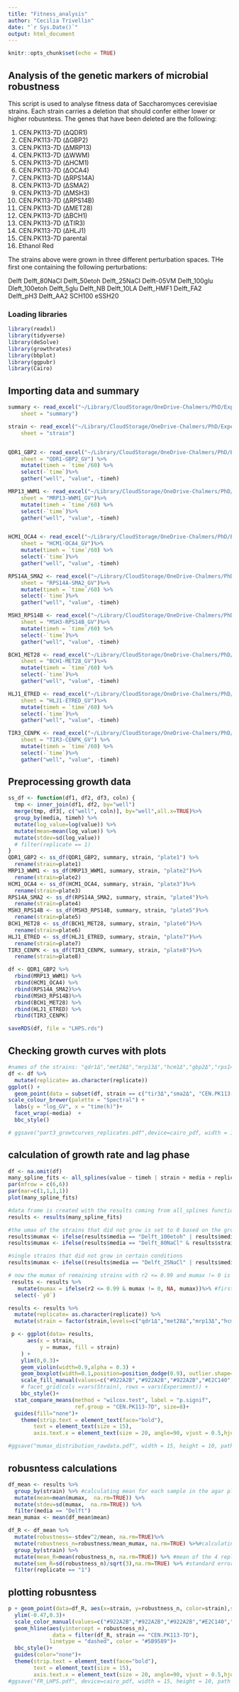 ```yaml
---
title: "Fitness_analysis"
author: "Cecilia Trivellin"
date: "`r Sys.Date()`"
output: html_document
---
```


```r
knitr::opts_chunk$set(echo = TRUE)
```

## Analysis of the genetic markers of microbial robustness

This script is used to analyse fitness data of Saccharomyces cerevisiae strains. Each strain carries a deletion that should confer either lower or higher robusntess. The genes that have been deleted are the following: 

1)	CEN.PK113-7D (ΔQDR1)
2)	CEN.PK113-7D (ΔGBP2)
3)	CEN.PK113-7D (ΔMRP13)
4)	CEN.PK113-7D (ΔWWM)
5)	CEN.PK113-7D (ΔHCM1)
6)	CEN.PK113-7D (ΔOCA4)
7)	CEN.PK113-7D (ΔRPS14A) 
8)	CEN.PK113-7D (ΔSMA2) 
9)	CEN.PK113-7D (ΔMSH3) 
10)	CEN.PK113-7D (ΔRPS14B) 
11)	CEN.PK113-7D (ΔMET28) 
12)	CEN.PK113-7D (ΔBCH1)
13)	CEN.PK113-7D (ΔTIR3) 
14)	CEN.PK113-7D (ΔHLJ1) 
15) CEN.PK113-7D parental
16) Ethanol Red

The strains above were grown in three different perturbation spaces. THe first one containing the following perturbations: 

Delft
Delft_80NaCl
Delft_50etoh
Delft_25NaCl
Delft-05VM
Delft_100glu
Dleft_100etoh
Delft_5glu
Delft_NB
Delft_10LA
Delft_HMF1
Delft_FA2
Delft_pH3
Delft_AA2
SCH100
eSSH20

### Loading libraries
```r
library(readxl)
library(tidyverse)
library(deSolve)
library(growthrates)
library(bbplot)
library(ggpubr)
library(Cairo)
```

## Importing data and summary 
```r
summary <- read_excel("~/Library/CloudStorage/OneDrive-Chalmers/PhD/Experimental_Data/Robusntess application on existing dataset/Fitness assays/media_composition_LHFEPP.xlsx", 
    sheet = "summary") 

strain <- read_excel("~/Library/CloudStorage/OneDrive-Chalmers/PhD/Experimental_Data/Robusntess application on existing dataset/Fitness assays/media_composition_LHFEPP.xlsx", 
    sheet = "strain") 


QDR1_GBP2 <- read_excel("~/Library/CloudStorage/OneDrive-Chalmers/PhD/Experimental_Data/Robusntess application on existing dataset/Fitness assays/prj_rob_genes_LHPS/LHFEPP_part1.xlsx", 
    sheet = "QDR1-GBP2_GV") %>%
    mutate(timeh = `time`/60) %>%
    select(-`time`)%>%
    gather("well", "value", -timeh) 

MRP13_WWM1 <- read_excel("~/Library/CloudStorage/OneDrive-Chalmers/PhD/Experimental_Data/Robusntess application on existing dataset/Fitness assays/prj_rob_genes_LHPS/LHFEPP_part1.xlsx", 
    sheet = "MRP13-WWM1_GV")%>%
    mutate(timeh = `time`/60) %>%
    select(-`time`)%>%
    gather("well", "value", -timeh) 


HCM1_OCA4 <- read_excel("~/Library/CloudStorage/OneDrive-Chalmers/PhD/Experimental_Data/Robusntess application on existing dataset/Fitness assays/prj_rob_genes_LHPS/LHFEPP_part1.xlsx", 
    sheet = "HCM1-OCA4_GV")%>%
    mutate(timeh = `time`/60) %>%
    select(-`time`)%>%
    gather("well", "value", -timeh) 

RPS14A_SMA2 <- read_excel("~/Library/CloudStorage/OneDrive-Chalmers/PhD/Experimental_Data/Robusntess application on existing dataset/Fitness assays/prj_rob_genes_LHPS/LHFEPP_part2.xlsx", 
    sheet = "RPS14A-SMA2_GV")%>%
    mutate(timeh = `time`/60) %>%
    select(-`time`)%>%
    gather("well", "value", -timeh) 

MSH3_RPS14B <- read_excel("~/Library/CloudStorage/OneDrive-Chalmers/PhD/Experimental_Data/Robusntess application on existing dataset/Fitness assays/prj_rob_genes_LHPS/LHFEPP_part2.xlsx", 
    sheet = "MSH3-RPS14B_GV")%>%
    mutate(timeh = `time`/60) %>%
    select(-`time`)%>%
    gather("well", "value", -timeh) 

BCH1_MET28 <- read_excel("~/Library/CloudStorage/OneDrive-Chalmers/PhD/Experimental_Data/Robusntess application on existing dataset/Fitness assays/prj_rob_genes_LHPS/LHFEPP_part2.xlsx", 
    sheet = "BCH1-MET28_GV")%>%
    mutate(timeh = `time`/60) %>%
    select(-`time`)%>%
    gather("well", "value", -timeh) 

HLJ1_ETRED <- read_excel("~/Library/CloudStorage/OneDrive-Chalmers/PhD/Experimental_Data/Robusntess application on existing dataset/Fitness assays/prj_rob_genes_LHPS/LHFEPP_part3.xlsx", 
    sheet = "HLJ1-ETRED_GV")%>%
    mutate(timeh = `time`/60) %>%
    select(-`time`)%>%
    gather("well", "value", -timeh) 

TIR3_CENPK <- read_excel("~/Library/CloudStorage/OneDrive-Chalmers/PhD/Experimental_Data/Robusntess application on existing dataset/Fitness assays/prj_rob_genes_LHPS/LHFEPP_part3.xlsx", 
    sheet = "TIR3-CENPK_GV") %>%
    mutate(timeh = `time`/60) %>%
    select(-`time`)%>%
    gather("well", "value", -timeh) 
```
## Preprocessing growth data 
```r
ss_df <- function(df1, df2, df3, coln) {
  tmp <- inner_join(df1, df2, by="well")
  merge(tmp, df3[, c("well", coln)], by="well",all.x=TRUE)%>%
  group_by(media, timeh) %>%
  mutate(log_value=log(value)) %>%
  mutate(mean=mean(log_value)) %>%
  mutate(stdev=sd(log_value)) 
  # filter(replicate == 1) 
}
QDR1_GBP2 <- ss_df(QDR1_GBP2, summary, strain, "plate1") %>%
  rename(strain=plate1)
MRP13_WWM1 <- ss_df(MRP13_WWM1, summary, strain, "plate2")%>%
  rename(strain=plate2)
HCM1_OCA4 <- ss_df(HCM1_OCA4, summary, strain, "plate3")%>%
  rename(strain=plate3)
RPS14A_SMA2 <- ss_df(RPS14A_SMA2, summary, strain, "plate4")%>%
  rename(strain=plate4)
MSH3_RPS14B <- ss_df(MSH3_RPS14B, summary, strain, "plate5")%>%
  rename(strain=plate5)
BCH1_MET28 <- ss_df(BCH1_MET28, summary, strain, "plate6")%>%
  rename(strain=plate6)
HLJ1_ETRED <- ss_df(HLJ1_ETRED, summary, strain, "plate7")%>%
  rename(strain=plate7)
TIR3_CENPK <- ss_df(TIR3_CENPK, summary, strain, "plate8")%>%
  rename(strain=plate8)

df <- QDR1_GBP2 %>%
  rbind(MRP13_WWM1) %>%
  rbind(HCM1_OCA4) %>%
  rbind(RPS14A_SMA2)%>%
  rbind(MSH3_RPS14B)%>%
  rbind(BCH1_MET28) %>%
  rbind(HLJ1_ETRED) %>%
  rbind(TIR3_CENPK) 

saveRDS(df, file = "LHPS.rds")
```
## Checking growth curves with plots
```r
#names of the strains: "qdr1Δ","met28Δ","mrp13Δ","hcm1Δ","gbp2Δ","rps14aΔ","rps14bΔ","oca4Δ","msh3Δ", "bch1Δ", "wwm1Δ","hlj1Δ", "tir3Δ", "sma2Δ", "CEN.PK113-7D", "EthanolRed"
df <- df %>%
  mutate(replicate= as.character(replicate)) 
ggplot() +
  geom_point(data = subset(df, strain == c("tir3Δ","sma2Δ", "CEN.PK113-7D","EthanolRed")), size = 0.7, aes(y=log_value, x=timeh, colour=strain, shape=replicate)) +
scale_colour_brewer(palette = "Spectral") +
  labs(y = "log_GV", x = "time(h)")+
  facet_wrap(~media)  +
  bbc_style()

# ggsave("part3_growtcurves_replicates.pdf",device=cairo_pdf, width = 15, height = 10, path = "~/Library/CloudStorage/OneDrive-Chalmers/PhD/Experimental_Data/Robusntess application on existing dataset/R_scripts/genetic_markers_robustness/plots/LHPS_fitness")
```
## calculation of growth rate and lag phase 
```r
df <- na.omit(df)
many_spline_fits <- all_splines(value ~ timeh | strain + media + replicate, data = df, spar = 0.7)
par(mfrow = c(6,6))
par(mar=c(1,1,1,1))
plot(many_spline_fits)

#data frame is created with the results coming from all_splines function
results <- results(many_spline_fits) 

#the umax of the strains that did not grow is set to 0 based on the growth curves above
results$mumax <- ifelse(results$media == "Delft_100etoh" | results$media == "Delft_pH3", 0 , results$mumax) #none of the strains grew with Delft_100etoh or pH3
results$mumax <- ifelse(results$media == "Delft_80NaCl" & results$strain != "EthanolRed", 0 , results$mumax) #only Ethanol Red grew with 80 g/L NaCl

#single strains that did not grow in certain conditions 
results$mumax <- ifelse((results$media == "Delft_25NaCl" | results$media == "Delft_FA2" | results$media == "SCH100") & results$strain == "met28Δ", 0 , results$mumax)

# now the mumax of remaining strains with r2 <= 0.99 and mumax != 0 is set to NA
 results <- results %>%
   mutate(mumax = ifelse(r2 <= 0.99 & mumax != 0, NA, mumax))%>% #first I convert all the mumax values <0.99 to NA as the approximation of the function is not reiable 
  select(-`y0`)

results <- results %>%
  mutate(replicate= as.character(replicate)) %>%
  mutate(strain = factor(strain,levels=c("qdr1Δ","met28Δ","mrp13Δ","hcm1Δ","gbp2Δ","rps14aΔ","rps14bΔ","oca4Δ","msh3Δ", "bch1Δ", "wwm1Δ","hlj1Δ", "tir3Δ", "sma2Δ", "CEN.PK113-7D", "EthanolRed"))) 

 p <- ggplot(data= results, 
      aes(x = strain,
          y = mumax, fill = strain)
    ) +
    ylim(0,0.3)+
    geom_violin(width=0.9,alpha = 0.3) +
    geom_boxplot(width=0.1,position=position_dodge(0.9), outlier.shape=NA, aes(middle=mean(mumax)))+
    scale_fill_manual(values=c("#922A2B","#922A2B","#922A2B","#E2C140","#E2C140","#E2C140","#E2C140","#E2C140","#E2C140", "#4775A5", "#4775A5", "#4775A5", "#4775A5", "#4775A5","#5B9589","#5B9589")) +
    # facet_grid(cols =vars(Strain), rows = vars(Experiment)) +
    bbc_style()+
  stat_compare_means(method = "wilcox.test", label = "p.signif", 
                     ref.group = "CEN.PK113-7D", size=8)+
  guides(fill="none")+
    theme(strip.text = element_text(face="bold"),
        text = element_text(size = 15),
        axis.text.x = element_text(size = 20, angle=90, vjust = 0.5,hjust = 1))

#ggsave("mumax_distribution_rawdata.pdf", width = 15, height = 10, path = "~/Library/CloudStorage/OneDrive-Chalmers/PhD/Experimental_Data/Robusntess application on existing dataset/R_scripts/genetic_markers_robustness/plots/LHPS_fitness")
```

## robusntess calculations 
```r
df_mean <- results %>%
  group_by(strain) %>% #calculating mean for each sample in the agar plate 
  mutate(mean=mean(mumax,  na.rm=TRUE)) %>%
  mutate(stdev=sd(mumax,  na.rm=TRUE)) %>%
  filter(media == "Delft")
mean_mumax <- mean(df_mean$mean)

df_R <- df_mean %>%
  mutate(robustness=-stdev^2/mean, na.rm=TRUE)%>%
  mutate(robustness_n=robustness/mean_mumax, na.rm=TRUE) %>%#calculating normalized robustness with the mean of all strains and all experiments
  group_by(strain) %>%
  mutate(mean_R=mean(robustness_n, na.rm=TRUE)) %>% #mean of the 4 replicates per sample coming from the 4 different plates
  mutate(sem_R=sd(robustness_n)/sqrt(3),na.rm=TRUE) %>% #standard error = standard deviation of the sampling distribution/sqrt n of samples
  filter(replicate == "1")
```
## plotting robusntess 
```r
p + geom_point(data=df_R, aes(x=strain, y=robustness_n, color=strain),size=5)+
  ylim(-0.47,0.3)+
  scale_color_manual(values=c("#922A2B","#922A2B","#922A2B","#E2C140","#E2C140","#E2C140","#E2C140","#E2C140","#E2C140", "#4775A5", "#4775A5", "#4775A5", "#4775A5", "#4775A5","#5B9589","#5B9589")) +
  geom_hline(aes(yintercept = robustness_n), 
              data = filter(df_R, strain == "CEN.PK113-7D"),
             linetype = "dashed", color = "#5B9589")+
  bbc_style()+
  guides(color="none")+
  theme(strip.text = element_text(face="bold"),
        text = element_text(size = 15),
        axis.text.x = element_text(size = 20, angle=90, vjust = 0.5,hjust = 1))
#ggsave("FR_LHPS.pdf", device=cairo_pdf, width = 15, height = 10, path = "~/Library/CloudStorage/OneDrive-Chalmers/PhD/Experimental_Data/Robusntess application on existing dataset/R_scripts/genetic_markers_robustness/plots/LHPS_fitness")
```

